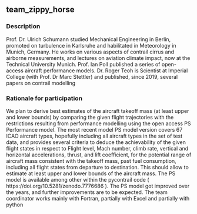 ## team_zippy_horse

### Description
Prof. Dr. Ulrich Schumann studied Mechanical Engineering in Berlin, promoted on turbulence in Karlsruhe and habilitated in Meteorology in Munich, Germany. He works on various aspects of contrail cirrus and airborne measurements, and lectures on aviation climate impact, now at the Technical University Munich. Prof. Ian Poll published a series of open-access aircraft performance models. Dr. Roger Teoh is Scientist at Imperial College (with Prof. Dr Marc Stettler)  and published, since 2019, several papers on contrail modelling

### Rationale for participation
We plan to derive best estimates of the aircraft takeoff mass (at least upper and lower bounds) by comparing the given flight trajectories with the restrictions resulting from performance modelling using the open access PS Performance model. The most recent model PS model version covers 67 ICAO aircraft types, hopefully including all aircraft types in the set of test data, and provides several criteria to deduce the achievability of the given flight states in respect to Flight level,  Mach number, climb rate, vertical and horizontal accelerations, thrust, and lift coefficient, for the potential range of aircraft mass consistent with the takeoff mass, past fuel consumption, including all flight states from departure to destination. This should allow to estimate at least upper and lower bounds of the aircraft mass. The PS model is available among other within the pycontrail code ( https://doi.org/10.5281/zenodo.7776686 ). The PS model got improved over the  years, and further improvements are to be expected. The  team coordinator works mainly with Fortran, partially with Excel and partially with python

